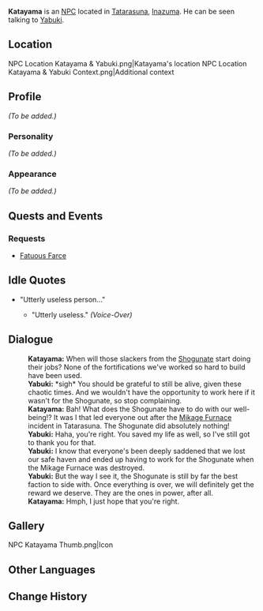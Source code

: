 {{Meta
<!-- REMOVE THIS TEMPLATE AFTER ADDING MISSING INFO -->
|missing_NPC_profile  = yes
}}
{{Character Infobox
|image            = NPC Katayama.png
|realname         = 
|region           = Inazuma
|type             = NPC
|affiliation      = 
|title            = Worker
|voiceEN          = 
|voiceCN          = 
|voiceJP          = 
}}
'''Katayama''' {{Lang|ja=片山}} is an [[NPC]] located in [[Tatarasuna]], [[Inazuma]]. He can be seen talking to [[Yabuki]].

==Location==
<gallery hideaddbutton="true" captionalign="center">
NPC Location Katayama & Yabuki.png|Katayama's location
NPC Location Katayama & Yabuki Context.png|Additional context
</gallery>

==Profile==
<!-- detailed story/lore information goes here -->
''(To be added.)''

===Personality===
''(To be added.)''

===Appearance===
''(To be added.)''

==Quests and Events==
===Requests===
* [[Fatuous Farce]]

==Idle Quotes==
* "Utterly useless person..."
** {{A|VO Katayama 01.ogg}} "Utterly useless." ''(Voice-Over)''

==Dialogue==
{{Dialogue start}}
:'''Katayama:''' When will those slackers from the [[Shogunate]] start doing their jobs? None of the fortifications we've worked so hard to build have been used.
:'''Yabuki:''' *sigh* You should be grateful to still be alive, given these chaotic times. And we wouldn't have the opportunity to work here if it wasn't for the Shogunate, so stop complaining.
:'''Katayama:''' Bah! What does the Shogunate have to do with our well-being!? It was I that led everyone out after the [[Mikage Furnace]] incident in Tatarasuna. The Shogunate did absolutely nothing!
:'''Yabuki:''' Haha, you're right. You saved my life as well, so I've still got to thank you for that.
:'''Yabuki:''' I know that everyone's been deeply saddened that we lost our safe haven and ended up having to work for the Shogunate when the Mikage Furnace was destroyed.
:'''Yabuki:''' But the way I see it, the Shogunate is still by far the best faction to side with. Once everything is over, we will definitely get the reward we deserve. They are the ones in power, after all.
:'''Katayama:''' Hmph, I just hope that you're right.
{{Dialogue end}}

==Gallery==
<gallery hideaddbutton="true" captionalign="center">
NPC Katayama Thumb.png|Icon
</gallery>

==Other Languages==
{{Other Languages|default_hidden = 1
|en      = Katayama
|zhs     = 片山
|zhs_rm  = Piànshān
|zht     = 片山
|zht_rm  = Piànshān
|ja      = 片山
|ja_rm   = Katayama
|ko      = 카타야마
|ko_rm   = Katayama
|es      = Katayama
|fr      = Katayama
|ru      = Катаяма
|th      = Katayama
|vi      = Katayama
|de      = Katayama
|id      = Katayama
|pt      = Katayama
}}

==Change History==
{{Change History|2.0}}
<!--
==References==
{{Reflist}}-->